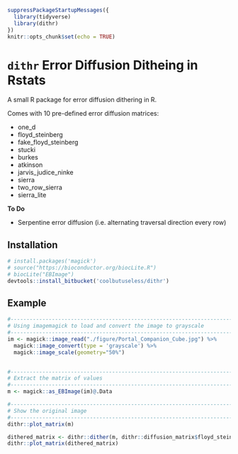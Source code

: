 

```{r setup, include=FALSE}
suppressPackageStartupMessages({
  library(tidyverse)
  library(dithr)
})
knitr::opts_chunk$set(echo = TRUE)
```


`dithr` Error Diffusion Ditheing in Rstats
==============================================================================

A small R package for error diffusion dithering in R.  

Comes with 10 pre-defined error diffusion matrices:

* one_d 
* floyd_steinberg 
* fake_floyd_steinberg 
* stucki 
* burkes 
* atkinson 
* jarvis_judice_ninke 
* sierra 
* two_row_sierra 
* sierra_lite


**To Do**

* Serpentine error diffusion (i.e. alternating traversal direction every row)


Installation
------------------------------------------------------------------------------

```{r eval=FALSE}
# install.packages('magick')
# source("https://bioconductor.org/biocLite.R")
# biocLite("EBImage")
devtools::install_bitbucket('coolbutuseless/dithr')
```


Example
------------------------------------------------------------------------------

```{r}
#-----------------------------------------------------------------------------
# Using imagemagick to load and convert the image to grayscale
#-----------------------------------------------------------------------------
im <- magick::image_read("./figure/Portal_Companion_Cube.jpg") %>%
  magick::image_convert(type = 'grayscale') %>% 
  magick::image_scale(geometry="50%")
  

#-----------------------------------------------------------------------------
# Extract the matrix of values
#-----------------------------------------------------------------------------
m <- magick::as_EBImage(im)@.Data

#-----------------------------------------------------------------------------
# Show the original image
#-----------------------------------------------------------------------------
dithr::plot_matrix(m)
```


```{r}
dithered_matrix <- dithr::dither(m, dithr::diffusion_matrix$floyd_steinberg)
dithr::plot_matrix(dithered_matrix)
```


